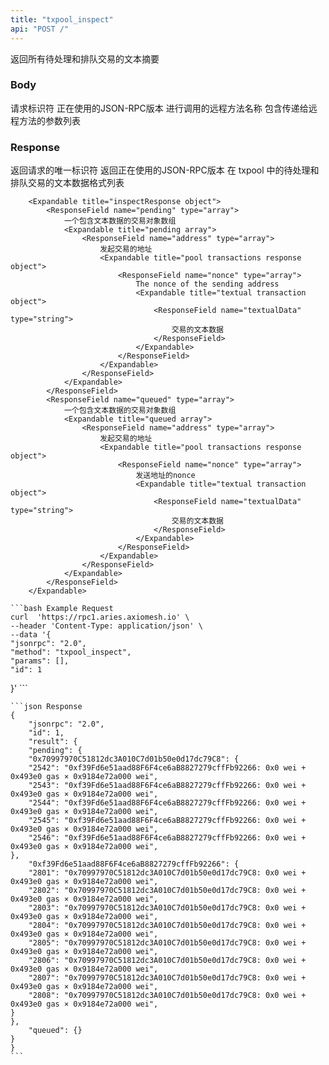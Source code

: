 ```yaml
---
title: "txpool_inspect"
api: "POST /"
---
```



返回所有待处理和排队交易的文本摘要
### Body


<ParamField body="id" type="number" placeholder="1">
    请求标识符

</ParamField>

<ParamField body="jsonrpc" type="string" placeholder="2.0">
  正在使用的JSON-RPC版本
</ParamField>

<ParamField body="method" type="string" placeholder="txpool_inspect">
  进行调用的远程方法名称
</ParamField>


<ParamField body="params" type="array">
  包含传递给远程方法的参数列表
</ParamField>


### Response

<ResponseField name="id" type="number">
  返回请求的唯一标识符
</ResponseField>

<ResponseField name="jsonrpc" type="string">
  返回正在使用的JSON-RPC版本
</ResponseField>


<ResponseField name="inspectResponse" type="object">
        在 txpool 中的待处理和排队交易的文本数据格式列表

        <Expandable title="inspectResponse object">
            <ResponseField name="pending" type="array">
                一个包含文本数据的交易对象数组
                <Expandable title="pending array">
                    <ResponseField name="address" type="array">
                        发起交易的地址
                        <Expandable title="pool transactions response object">
                            <ResponseField name="nonce" type="array">
                                The nonce of the sending address
                                <Expandable title="textual transaction object">
                                    <ResponseField name="textualData" type="string">
                                        交易的文本数据
                                    </ResponseField>
                                </Expandable>
                            </ResponseField>
                        </Expandable>
                    </ResponseField>
                </Expandable>
            </ResponseField>
            <ResponseField name="queued" type="array">
                一个包含文本数据的交易对象数组
                <Expandable title="queued array">
                    <ResponseField name="address" type="array">
                        发起交易的地址
                        <Expandable title="pool transactions response object">
                            <ResponseField name="nonce" type="array">
                                发送地址的nonce
                                <Expandable title="textual transaction object">
                                    <ResponseField name="textualData" type="string">
                                        交易的文本数据
                                    </ResponseField>
                                </Expandable>
                            </ResponseField>
                        </Expandable>
                    </ResponseField>
                </Expandable>
            </ResponseField>
        </Expandable>
</ResponseField>


<RequestExample>

    ```bash Example Request
    curl  'https://rpc1.aries.axiomesh.io' \
    --header 'Content-Type: application/json' \
    --data '{
    "jsonrpc": "2.0",
    "method": "txpool_inspect",
    "params": [],
    "id": 1
}'
    ```

</RequestExample>

<ResponseExample>

    ```json Response
    {
        "jsonrpc": "2.0",
        "id": 1,
        "result": {
        "pending": {
        "0x70997970C51812dc3A010C7d01b50e0d17dc79C8": {
        "2542": "0xf39Fd6e51aad88F6F4ce6aB8827279cffFb92266: 0x0 wei + 0x493e0 gas × 0x9184e72a000 wei",
        "2543": "0xf39Fd6e51aad88F6F4ce6aB8827279cffFb92266: 0x0 wei + 0x493e0 gas × 0x9184e72a000 wei",
        "2544": "0xf39Fd6e51aad88F6F4ce6aB8827279cffFb92266: 0x0 wei + 0x493e0 gas × 0x9184e72a000 wei",
        "2545": "0xf39Fd6e51aad88F6F4ce6aB8827279cffFb92266: 0x0 wei + 0x493e0 gas × 0x9184e72a000 wei",
        "2546": "0xf39Fd6e51aad88F6F4ce6aB8827279cffFb92266: 0x0 wei + 0x493e0 gas × 0x9184e72a000 wei",
    },
        "0xf39Fd6e51aad88F6F4ce6aB8827279cffFb92266": {
        "2801": "0x70997970C51812dc3A010C7d01b50e0d17dc79C8: 0x0 wei + 0x493e0 gas × 0x9184e72a000 wei",
        "2802": "0x70997970C51812dc3A010C7d01b50e0d17dc79C8: 0x0 wei + 0x493e0 gas × 0x9184e72a000 wei",
        "2803": "0x70997970C51812dc3A010C7d01b50e0d17dc79C8: 0x0 wei + 0x493e0 gas × 0x9184e72a000 wei",
        "2804": "0x70997970C51812dc3A010C7d01b50e0d17dc79C8: 0x0 wei + 0x493e0 gas × 0x9184e72a000 wei",
        "2805": "0x70997970C51812dc3A010C7d01b50e0d17dc79C8: 0x0 wei + 0x493e0 gas × 0x9184e72a000 wei",
        "2806": "0x70997970C51812dc3A010C7d01b50e0d17dc79C8: 0x0 wei + 0x493e0 gas × 0x9184e72a000 wei",
        "2807": "0x70997970C51812dc3A010C7d01b50e0d17dc79C8: 0x0 wei + 0x493e0 gas × 0x9184e72a000 wei",
        "2808": "0x70997970C51812dc3A010C7d01b50e0d17dc79C8: 0x0 wei + 0x493e0 gas × 0x9184e72a000 wei",
    }
    },
        "queued": {}
    }
    }
    ```

</ResponseExample>